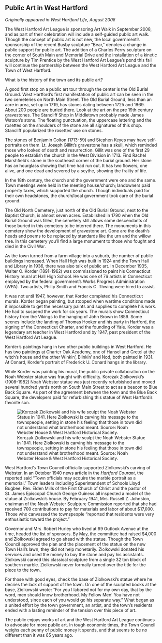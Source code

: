 ## Public Art in West Hartford {-}

*Originally appeared in West Hartford Life, August 2008*

The West Hartford Art League is sponsoring Art Walk in September 2008, and as part of their celebration will include a self-guided public art walk. Though the concept of public art is not new, the local government’s sponsorship of the recent Busby sculpture “Bear,” denotes a change in public support for public art. The addition of a Charles Perry sculpture on the corner of South Main and Memorial Drive and the installation of a kinetic sculpture by Tim Prentice by the West Hartford Art League’s pond this fall will continue the partnership between the West Hartford Art League and the Town of West Hartford.

What is the history of the town and its public art?

A good first stop on a public art tour through the center is the Old Burial Ground. West Hartford’s first manifestation of public art can be seen in the two cemeteries on North Main Street. The Old Burial Ground, less than an acre in area, set up in 1719, has stones dating between 1725 and 1869. About 200 people are buried there. Look at the art on the pre 19th century gravestones. The Stancliff Shop in Middletown probably made James Watson’s stone. The floating punctuation, the uppercase lettering and the rosettes on the shoulders of the stone are all signatures of this shop. Stancliff popularized the rosettes’ use on stones.

The stones of Benjamin Colton (1713-59) and Stephen Keyes may have self-portraits on them. Lt. Joseph Gillitt’s gravestone has a skull, which reminded those who looked of death and resurrection. Gillit was one of the first 29 people to establish the church in the West Division in 1713. Find Rachel Marshfield’s stone in the southeast corner of the burial ground. Her stone has an hourglass showing that time had run out. It has two flowers, one alive, and one dead and severed by a scythe, showing the frailty of life.

In the 18th century, the church and the government were one and the same. Town meetings were held in the meeting house/church; landowners paid property taxes, which supported the church. Though individuals paid for their own headstones, the church/local government took care of the burial ground.

The Old North Cemetery, just north of the Old Burial Ground, next to the Baptist Church, is almost seven acres. Established in 1790 when the Old Burial Ground was filled, the cemetery still allows some descendants of those buried in this cemetery to be interred there. The monuments in this cemetery show the development of gravestone art. Gone are the death’s heads and poems to be replaced by standards like the urn and the willow tree. In this cemetery you’ll find a large monument to those who fought and died in the Civil War.

As the town turned from a farm village into a suburb, the number of public buildings increased. When Hall High was built in 1924 and the Town Hall and Library in 1936, there was also talk of public art. In December 1935, Walter O. Korder (1891-1962) was commissioned to paint his Connecticut History mural at Hall High School. He was one of 76 artists in Connecticut employed by the federal government’s Works Progress Administration (WPA). Two artists, Philip Smith and Francis C. Thwing were hired to assist.

It was not until 1947, however, that Korder completed his Connecticut murals. Korder began painting, but stopped when wartime conditions made it impossible to get the necessary paints and supplies to complete his work. He had to suspend the work for six years. The murals show Connecticut history from the Vikings to the hanging of John Brown in 1859. Some scenes include the landing of Thomas Hooker and his party in Hartford, the signing of the Connecticut Charter, and the founding of Yale. Korder was a legendary art teacher in West Hartford and by 1947, past president of the West Hartford Art League.

Korder’s paintings hang in two other public buildings in West Hartford. He has two paintings at Charter Oak Academy, one of Hansel and Gretel at the witch’s house and the other Winkin’, Blinkin’ and Nod, both painted in 1931. At Conard, Korder’s portrait of Frederick U. Conard hangs in the library.

While Korder was painting his mural, the public private collaboration on the Noah Webster statue was fraught with difficulty. Korczak Ziolkowski’s (1908-1982) Noah Webster statue was just recently refurbished and moved several hundred yards north on South Main Street to act as a beacon to Blue Back Square. As part of the agreement between the town and the Blue Back Square, the developers paid for refurbishing this statue of West Hartford’s favorite son.

![Korczak Ziolkowski and his wife sculpt the Noah Webster Statue in 1941. Here Ziolkowski is carving his message to the townspeople, setting in stone his feeling that those in town did not understand what brotherhood meant. Source: Noah Webster House & West Hartford Historical Society.](images/09-public-art.jpg)

West Hartford’s Town Council officially supported Ziolkowski’s carving of Webster. In an October 1940 news article in the *Hartford Courant*, the reported said “Town officials may acquire the marble portrait as a memorial.” Town leaders including Superintendent of Schools Lloyd Bugbee, Rev. Elden Mills of the First Church of Christ and the pastor of St. James Episcopal Church George Guiness all inspected a model of the statue at Ziolkowski’s house. By February 1941, Mrs. Russell Z. Johnston, chairman of the Noah Webster Sculpture Commission reported that she had received 700 contributions to pay for materials and labor of about $17,000. Those who canvassed the townspeople “reported that residents were very enthusiastic toward the project.”

Governor and Mrs. Robert Hurley who lived at 99 Outlook Avenue at the time, headed the list of sponsors. By May, the committee had raised $4,000 and Ziolkowski agreed to go ahead with the statue. Though the Town Council approved the plan and the placement of the statue on the new Town Hall’s lawn, they did not help monetarily. Ziolkowski donated his services and used the money to buy the stone and pay his assistants. Ziolkowski carved this classical sculpture from a single 32 ton block of southern marble. Ziolkowski never formally turned over the title for the piece to the town.

For those with good eyes, check the base of Ziolkowski’s statue where he decries the lack of support of the town. On one of the sculpted books at the base, Ziolkowski wrote: “For you I labored not for my own day, that by the word, men should know brotherhood. My Fellow Men! You have not understood, since each of you would go his separate way.” What began as a united effort by the town government, an artist, and the town’s residents ended with a lasting reminder of the tension over this piece of art.

The public enjoys works of art and the West Hartford Art League continues to advocate for more public art. In tough economic times, the Town Council weighs each penny of public money it spends, and that seems to be no different than it was 65 years ago.
